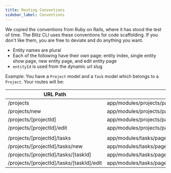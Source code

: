 ```yaml
---
title: Routing Conventions
sidebar_label: Conventions
---
```


We copied the conventions from Ruby on Rails, where it has stood the test of time. The Blitz CLI uses these conventions for code scaffolding. If you don't like them, you are free to deviate and do anything you want.

- Entity names are plural
- Each of the following have their own page: entity index, single entity show page, new entity page, and edit entity page
- `entityId` is used from the dynamic url slug

Example: You have a `Project` model and a `Task` model which belongs to a `Project`. Your routes will be:

| URL Path                                  | File                                                                |
| ----------------------------------------- | ------------------------------------------------------------------- |
| /projects                                 | app/modules/projects/pages/projects/index.js                        |
| /projects/new                             | app/modules/projects/pages/projects/new.js                          |
| /projects/[projectId]                     | app/modules/projects/pages/projects/[projectId].js                  |
| /projects/[projectId]/edit                | app/modules/projects/pages/projects/[projectId]/edit.js             |
|                                           |                                                                     |
| /projects/[projectId]/tasks               | app/modules/tasks/pages/projects/[projectId]/tasks/index.js         |
| /projects/[projectId]/tasks/new           | app/modules/tasks/pages/projects/[projectId]/tasks/new.js           |
| /projects/[projectId]/tasks/[taskId]      | app/modules/tasks/pages/projects/[projectId]/tasks/[taskId].js      |
| /projects/[projectId]/tasks/[taskId]/edit | app/modules/tasks/pages/projects/[projectId]/tasks/[taskId]/edit.js |
